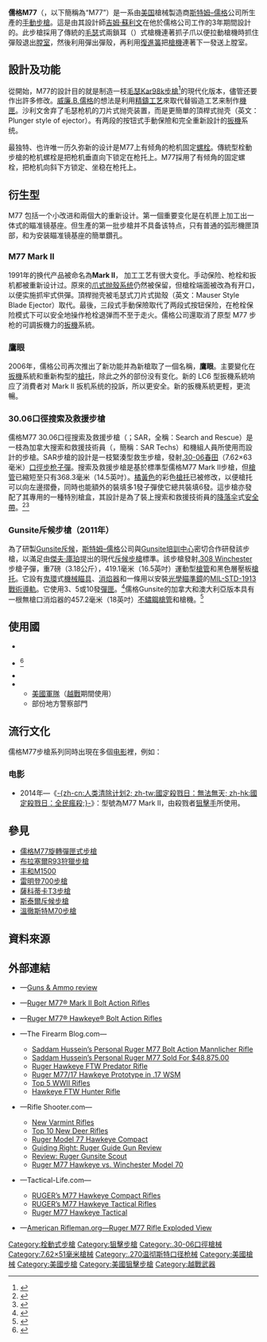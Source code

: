 {{noteTA
|G1=軍事
|G2=長度單位
|G3=Firearms
}}
{{Infobox Weapon
|name= 儒格M77步槍<br />{{Lang|en|Ruger M77}}
|image= File:M77 Ruger (1).JPG
|image_size= 300px
|caption= {{Link-en|.270溫徹斯特|.270 Winchester}}[[口徑|口徑]]的儒格M77 Mark Ⅱ 
|origin= {{flagcountry|United States}}
|type= [[手動槍機|栓式步槍]]
<!-- Type selection -->
|is_ranged= yes
|is_bladed= 
|is_explosive= 
|is_artillery= 
|is_vehicle= 
|is_missile= 
|is_UK= 
<!-- Service history -->
|service= 
|used_by= 
|wars= 
<!-- Production history -->
|designer= {{tsl|en|L. James Sullivan}}
|design_date= 
|manufacturer= [[斯特姆–儒格|斯特姆–儒格]]公司（Sturm Ruger）
|unit_cost= 儒格M77鷹眼標準型：[[美元|﹩]]857<ref name=Rug>{{cite web|title=Ruger M77|url=http://www.ruger.com/products/m77HawkeyeStandard/models.html|publisher=Sturm, Ruger & Co., Inc.|accessdate=8 December 2012|deadurl=yes|archiveurl=https://web.archive.org/web/20130115044811/http://www.ruger.com/products/m77HawkeyeStandard/models.html|archivedate=2013年1月15日}}</ref>
|production_date= 1968年—
|number= 
|variants= 參見[[#衍生型|衍生型]]
<!-- General specifications -->
|spec_label= M77鷹眼型.308 Winchester標準型
|weight= <div class="NavFrame collapsed" style="color: black; background-color: #FFFFFF; margin: 0 auto; padding: 0 10px; text-align: left;"><div class="NavHead" style="background-color: #FFFFFF; margin: 0 auto; padding: 0 10px; font-weight:normal;">空槍、沒有瞄準鏡：<ref name=Rug/></div><div class="NavContent" style="background-color: #FFFFFF; margin: 0 auto; padding: 0 10px;">
* 22英吋槍管：3.06[[千克|公斤]]（6.75[[磅|磅]]）
* 24英吋槍管：3.74公斤（8.25磅）
</div>
</div>
|length= <div class="NavFrame collapsed" style="color: black; background-color: #FFFFFF; margin: 0 auto; padding: 0 10px; text-align: left;"><div class="NavHead" style="background-color: #FFFFFF; margin: 0 auto; padding: 0 10px; font-weight:normal;"><ref name=Rug/></div><div class="NavContent" style="background-color: #FFFFFF; margin: 0 auto; padding: 0 10px;">
* 22英吋槍管：1,066.8[[毫米|毫米]]（42[[英寸|英寸]]）
* 24英吋槍管：1,137毫米（44.75英吋）
</div>
</div>
|part_length= <div class="NavFrame collapsed" style="color: black; background-color: #FFFFFF; margin: 0 auto; padding: 0 10px; text-align: left;"><div class="NavHead" style="background-color: #FFFFFF; margin: 0 auto; padding: 0 10px; font-weight:normal;"><ref name=Rug/></div><div class="NavContent" style="background-color: #FFFFFF; margin: 0 auto; padding: 0 10px;">
* 16英吋：406.4毫米
* 22英吋：558.8毫米
* 24英吋：609.6毫米
* 26英吋：660.4毫米
</div>
</div>
|width= 
|height= 
|diameter= 
|crew= 
<!-- Ranged weapon specifications --> 
|cartridge= -{}-
* [[.308_Winchester|.308溫徹斯特]]（[[7.62×51mm_NATO|7.62×51毫米北約口徑]]）
|cartridge_weight= 
|caliber= <div class="NavFrame collapsed" style="color: black; background-color: #FFFFFF; margin: 0 auto; padding: 0 10px; text-align: left;"><div class="NavHead" style="background-color: #FFFFFF; margin: 0 auto; padding: 0 10px; font-weight:normal;"></div><div class="NavContent" style="background-color: #FFFFFF; margin: 0 auto; padding: 0 10px;">
* .308溫徹斯特：7.62毫米（.308英吋）
</div>
</div>
|barrels= 1根，[[膛線|線膛]]，無[[槍口|槍口]]裝置
|action= [[手動槍機#旋轉後拉式槍機|旋轉後拉式槍機]]
|mode= {{Link-en|連發步槍|repeating rifle|連發}}
|rate= 
|velocity= 
|energy= 
|range= 
|max_range= 
|feed= 3—5發內置式[[彈匣|彈匣]]<ref name=Rug/>
|sights= 
<!-- 火炮規格 -->
|breech= 
|recoil= 
|carriage= 
|elevation= 
|traverse= 
<!-- 刃器規格 --> 
|blade_type= 
|hilt_type= 
|sheath_type= 
|head_type= 
|haft_type= 
<!-- 爆炸物內填炸藥規格 --> 
|filling= 
|filling_weight= 
|detonation= 
|yield= 
<!-- 車輛/飛彈規格 -->
|armour= 
|primary_armament= 
|secondary_arament= 
|engine= 
|engine_power= 
|transmission= 
|payload_capacity= 
|fuel_capacity= 
|pw_ratio= 
|suspension= 
|clearance= 
|vehicle_range= 
|speed= 
|guidance= 
|steering= 
<!-- Missiles only -->
|wingspan= 
|propellant= 
|ceiling= 
|altitude= 
|depth= 
|boost= 
|accuracy= 
|launch_platform= 
|transport= 
}}
{{Infobox Weapon
|name= 30.06口徑搜索及救援步槍<br />{{Lang|en|30.06 Cal SAR (Search and Rescue) Rifle}}
|image= 
|image_size= 300px
|caption= 
|origin= {{flagcountry|Canada}}
|type= [[手動槍機|手動步槍]]
<!-- Type selection -->
|is_ranged= yes
|is_bladed= 
|is_explosive= 
|is_artillery= 
|is_vehicle= 
|is_missile= 
|is_UK= 
<!-- Service history -->
|service= 
|used_by= 
|wars= 
<!-- Production history -->
|designer= 
|design_date= 
|manufacturer= [[迪瑪科|迪瑪科]]
|unit_cost=
|production_date= 
|number= 
|variants= 
<!-- General specifications -->
|weight= <div class="NavFrame collapsed" style="color: black; background-color: #FFFFFF; margin: 0 auto; padding: 0 10px; text-align: left;"><div class="NavHead" style="background-color: #FFFFFF; margin: 0 auto; padding: 0 10px; font-weight:normal;"></div><div class="NavContent" style="background-color: #FFFFFF; margin: 0 auto; padding: 0 10px;">
* 空槍、沒有瞄準鏡：3.2公斤（7.05磅）
* 上彈、裝上加長彈匣：3.34公斤（7.05磅）
</div>
</div>
|length= <div class="NavFrame collapsed" style="color: black; background-color: #FFFFFF; margin: 0 auto; padding: 0 10px; text-align: left;"><div class="NavHead" style="background-color: #FFFFFF; margin: 0 auto; padding: 0 10px; font-weight:normal;"></div><div class="NavContent" style="background-color: #FFFFFF; margin: 0 auto; padding: 0 10px;">
* 槍托縮折：889毫米（35英吋）
* 槍托伸展：644.4毫米（25.37英吋）
</div>
</div>
|part_length= 368.3毫米（14.5英吋）
|width= 
|height= 
|diameter= 
|crew= 
<!-- Ranged weapon specifications --> 
|cartridge= [[.30-06春田步槍彈|.30-06春田步槍彈]]
|cartridge_weight= 180[[格令|格令]]
|caliber= 7.62毫米（.30英吋）
|barrels= 1根，[[膛線|線膛]]，無[[槍口|槍口]]裝置
|action= [[手動槍機#旋轉後拉式槍機|旋轉後拉式槍機]]
|mode= {{Link-en|連發步槍|repeating rifle|連發}}
|rate= 
|velocity= 823[[米每秒|米／秒]]（2,700.19[[英尺每秒|英尺／秒]]）
|range= 
|max_range= 
|feed= 5發內置式彈匣
|sights= 
<!-- 火炮規格 -->
|breech= 
|recoil= 
|carriage= 
|elevation= 
|traverse= 
<!-- 刃器規格 --> 
|blade_type= 
|hilt_type= 
|sheath_type= 
|head_type= 
|haft_type= 
<!-- 爆炸物內填炸藥規格 --> 
|filling= 
|filling_weight= 
|detonation= 
|yield= 
<!-- 車輛/飛彈規格 -->
|armour= 
|primary_armament= 
|secondary_arament= 
|engine= 
|engine_power= 
|transmission= 
|payload_capacity= 
|fuel_capacity= 
|pw_ratio= 
|suspension= 
|clearance= 
|vehicle_range= 
|speed= 
|guidance= 
|steering= 
<!-- Missiles only -->
|wingspan= 
|propellant= 
|ceiling= 
|altitude= 
|depth= 
|boost= 
|accuracy= 
|launch_platform= 
|transport= 
}}

'''儒格M77'''（{{Lang-en|'''Ruger M77'''}}，以下簡稱為“M77”）是一系由[[美国|美国]]槍械製造商[[斯特姆–儒格|斯特姆–儒格]]公司所生產的[[手動槍機|手動步槍]]。這是由其設計師[[吉姆·蘇利文|吉姆·蘇利文]]在他於儒格公司工作的3年期間設計的。此步槍採用了傳統的[[毛瑟|毛瑟]]式兩鎖耳（{{Lang-en|Lug}}）式槍機連著抓子爪以便拉動槍機時抓住彈殼退出[[膛室|膛室]]，然後利用{{Link-en|抽殼鈎|Extractor (firearms)}}彈出彈殼，再利用[[復進簧|復進簧]]把[[槍機|槍機]]連著下一發送上膛室。

== 設計及功能 ==
從開始，M77的設計目的就是制造一枝[[毛瑟Kar98k步槍|毛瑟Kar98k步槍]]<ref>{{cite book|author=CHRIS BISHOP |title=THE ENCYCLOPEDIA OF WEAPONS OF WORLD WAR II |pages=216 |year=1998 |publisher=BARNES JkNOBLE BOOKS
 |location=NEW YORK |isbn= 0-7607-1022-8 }}</ref>的現代化版本，儘管还要作出許多修改。[[威廉.B.儒格|威廉.B.儒格]]的想法是利用[[精鑄工艺|精鑄工艺]]來取代替锻造工艺来制作[[機匣|機匣]]。沙利文舍弃了毛瑟枪机的刀片式抛壳装置，而是更簡單的頂桿式抛壳（英文：Plunger style of ejector）。有两段的按钮式手動保險和完全重新設計的[[扳機|扳機]]系统。

最独特、也许唯一历久弥新的设计是M77上有倾角的枪机固定[[螺栓|螺栓]]。傳統型栓動步槍的枪机螺栓是把枪机垂直向下锁定在枪托上。M77採用了有倾角的固定螺栓，把枪机向斜下方锁定、坐稳在枪托上。

== 衍生型 ==
M77 包括一个小改进和兩個大的重新设计。第一個重要变化是在机匣上加工出一体式的瞄准镜基座。但生產的第一批步槍并不具备该特点，只有普通的弧形機匣頂部，和为安装瞄准镜基座的簡單鑽孔。

=== M77 Mark Ⅱ ===
1991年的换代产品被命名為'''Mark Ⅱ'''， 加工工艺有很大变化。手动保险、枪栓和扳机都被重新设计过。原來的[[爪式抛殼系统|爪式抛殼系统]]仍然被保留，但槍栓端面被改為有开口，以便实施抓牢式供彈。頂桿抛壳被毛瑟式刀片式拋殼（英文：Mauser Style Blade Ejector）取代。最後，三段式手動保險取代了两段式按钮保险，在枪栓保险模式下可以安全地操作枪栓退弹而不至于走火。儒格公司還取消了原型 M77 步枪的可調扳機力的[[扳機|扳機]]系統。

=== 鷹眼 ===
2006年，儒格公司再次推出了新功能并為新槍取了一個名稱，'''鷹眼'''。主要變化在[[扳機|扳機]]系統和重新构型的[[槍托|槍托]]，除此之外的部份没有变化。新的 LC6 型扳機系統响应了消費者对 Mark II 扳机系统的投訴，所以更安全。新的扳機系統更輕，更流暢。

=== 30.06口徑搜索及救援步槍 ===
儒格M77 30.06口徑搜索及救援步槍（{{Lang-en|SAR Rifle, .30-06 calibre, RUGER, Model M77}}；SAR，全稱：Search and Rescue）是一枝為加拿大搜索和救援技術員（{{Lang-en|'''S'''earch '''a'''nd '''R'''escue '''Tech'''nician'''s'''}}，簡稱：SAR Techs）和機組人員所使用而設計的步槍。SAR步槍的設計是一枝緊湊型救生步槍，發射[[.30-06春田步槍彈|.30-06]][[春田兵工廠|春田]]（7.62×63毫米）[[口徑|口徑]][[步枪|步枪]][[子彈|子彈]]。搜索及救援步槍是基於標準型儒格M77 Mark Ⅱ步槍，但[[槍管|槍管]]已縮短至只有368.3毫米（14.5英吋）。[[橘黃色|橘黃色]]的彩色[[槍托|槍托]]已被修改，以便槍托可以向左邊摺疊，同時也能額外的裝填多1發子彈使它總共裝填6發。這步槍亦發配了其專用的一種特別槍盒，其設計是為了裝上搜索和救援技術員的[[降落伞|降落伞]]式[[安全帶|安全帶]]。<ref>{{Cite web |url=http://www.eme421.com/SAR.html |title=30.06 Cal SAR (Search and Rescue) Rifle |accessdate=2010-11-06 |archive-date=2011-07-10 |archive-url=https://web.archive.org/web/20110710185851/http://www.eme421.com/SAR.html |dead-url=no }}</ref><ref>{{Cite web |url=http://sites.google.com/site/worldinventory/wiw_na_canada |title=World Infantry Weapons: Canada |accessdate=2010-11-06 |archive-date=2016-10-05 |archive-url=https://web.archive.org/web/20161005180801/https://sites.google.com/site/worldinventory/wiw_na_canada |dead-url=no }}</ref>

=== Gunsite斥候步槍（2011年） ===
為了研製[[儒格Gunsite斥候步槍|Gunsite斥候]]，[[斯特姆–儒格|斯特姆–儒格]]公司與[[Gunsite培訓中心|Gunsite培訓中心]]密切合作研發該步槍，以滿足由[[傑夫·庫珀|傑夫·庫珀]]提出的現代[[斥候步槍|斥候步槍]]標準。該步槍發射[[.308_Winchester|.308 Winchester]]步槍子彈，重7磅（3.18公斤），419.1毫米（16.5英吋）運動型[[槍管|槍管]]和黑色層壓板[[槍托|槍托]]。它設有[[機械瞄具#鬼環|鬼環]]式[[機械瞄具|機械瞄具]]、[[消焰器|消焰器]]和一條用以安裝[[瞄準鏡|光學瞄準鏡]]的[[皮卡汀尼導軌|MIL-STD-1913戰術導軌]]。它使用3、5或10發[[彈匣|彈匣]]。<ref>{{Cite web |url=http://gunsmagazine.com/ruger-new-gunsite-scout/ |title=存档副本 |access-date=2015-01-21 |archive-url=https://web.archive.org/web/20150113180307/http://gunsmagazine.com/ruger-new-gunsite-scout/ |archive-date=2015-01-13 |dead-url=yes }}</ref>儒格Gunsite的加拿大和澳大利亞版本具有一根無槍口消焰器的457.2毫米（18英吋）[[不鏽鋼|不鏽鋼]][[槍管|槍管]]和槍機。<ref>{{cite web |url=http://www.arma-coat.ca/frame.cfm?ItemID=39&CategoryID=6 |title=存档副本 |accessdate=2012-09-25 |archive-url=https://web.archive.org/web/20131206050224/http://www.arma-coat.ca/frame.cfm?ItemID=39&CategoryID=6 |archive-date=2013-12-06 |dead-url=yes }}</ref>

== 使用國 ==
* {{flagcountry|Canada}}
* {{flagcountry|ROC}}<ref>{{Cite web |url=http://news.xinhuanet.com/mil/2006-10/26/content_5249994_1.htm |title=存档副本 |accessdate=2016-05-18 |archive-date=2017-01-05 |archive-url=https://web.archive.org/web/20170105094142/http://news.xinhuanet.com/mil/2006-10/26/content_5249994_1.htm |dead-url=no }}</ref>
* {{flagcountry|Greece}}
* {{flagcountry|USA}}
** [[美军|美國軍隊]]（[[越南战争|越戰]]期間使用）
** 部份地方警察部門

== 流行文化 ==
儒格M77步槍系列同時出現在多個[[电影|电影]]裡，例如：

=== 电影 ===
* 2014年—《[[國定殺戮日：無法無天|-{zh-cn:人类清除计划2; zh-tw:國定殺戮日：無法無天; zh-hk:國定殺戮日：全民瘋殺;}-]]》：型號為M77 Mark II，由殺戮者[[狙擊手|狙擊手]]所使用。

== 參見 ==
* [[儒格M77旋轉彈匣式步槍|儒格M77旋轉彈匣式步槍]]
* [[布拉塞爾R93狩獵步槍|布拉塞爾R93狩獵步槍]]
* [[丰和M1500|丰和M1500]]
* [[雷明登700步槍|雷明登700步槍]]
* [[薩科蒂卡T3步槍|薩科蒂卡T3步槍]]
* [[斯泰爾斥候步槍|斯泰爾斥候步槍]]
* [[溫徹斯特M70步槍|溫徹斯特M70步槍]]

== 資料來源 ==
<div class="references-small">
<references />
</div>

== 外部連結 ==
{{refbegin|2}}
* {{en icon}}—[https://web.archive.org/web/20080202040955/http://www.gunsandammomag.com/long_guns/m77_121405/ Guns & Ammo review]
* {{en icon}}—[http://www.ruger.com/Firearms/FAFamily?type=Rifle&subtype=Bolt%20Action&famlst=31 Ruger M77® Mark II Bolt Action Rifles] {{Wayback|url=http://www.ruger.com/Firearms/FAFamily?type=Rifle&subtype=Bolt%20Action&famlst=31 |date=20081222000544 }}
* {{en icon}}—[http://www.ruger.com/Firearms/FAFamily?type=Rifle&subtype=Bolt%20Action&famlst=60 Ruger M77® Hawkeye® Bolt Action Rifles] {{Wayback|url=http://www.ruger.com/Firearms/FAFamily?type=Rifle&subtype=Bolt%20Action&famlst=60 |date=20090130042545 }}
* {{en icon}}—The Firearm Blog.com—
** [http://www.thefirearmblog.com/blog/2013/08/31/saddam-husseins-personal-ruger-m77-bolt-action-mannlicher-rifle/ Saddam Hussein’s Personal Ruger M77 Bolt Action Mannlicher Rifle] {{Wayback|url=http://www.thefirearmblog.com/blog/2013/08/31/saddam-husseins-personal-ruger-m77-bolt-action-mannlicher-rifle/ |date=20201111210214 }}
** [http://www.thefirearmblog.com/blog/2013/09/19/saddam-husseins-personal-ruger-m77-sold-48875-00/ Saddam Hussein’s Personal Ruger M77 Sold For $48,875.00] {{Wayback|url=http://www.thefirearmblog.com/blog/2013/09/19/saddam-husseins-personal-ruger-m77-sold-48875-00/ |date=20201111221443 }}
** [http://www.thefirearmblog.com/blog/2015/01/14/ruger-hawkeye-ftw-predator-rifle/ Ruger Hawkeye FTW Predator Rifle] {{Wayback|url=http://www.thefirearmblog.com/blog/2015/01/14/ruger-hawkeye-ftw-predator-rifle/ |date=20190515053120 }}
** [http://www.thefirearmblog.com/blog/2015/01/19/ruger-m7717-hawkeye-prototype-17-wsm/ Ruger M77/17 Hawkeye Prototype in .17 WSM] {{Wayback|url=http://www.thefirearmblog.com/blog/2015/01/19/ruger-m7717-hawkeye-prototype-17-wsm/ |date=20190516044308 }}
** [http://www.thefirearmblog.com/blog/2016/05/13/top-5-wwii-rifles/ Top 5 WWII Rifles] {{Wayback|url=http://www.thefirearmblog.com/blog/2016/05/13/top-5-wwii-rifles/ |date=20201028151710 }}
** [http://www.thefirearmblog.com/blog/2016/05/24/ruger-hawkeye-ftw-hunter-rifle/  Hawkeye FTW Hunter Rifle] {{Wayback|url=http://www.thefirearmblog.com/blog/2016/05/24/ruger-hawkeye-ftw-hunter-rifle/ |date=20200927063039 }}
* {{en icon}}—Rifle Shooter.com—
** [http://www.rifleshootermag.com/rifles/featured_rifles_rs_newvarmintrifles_200906/ New Varmint Rifles] {{Wayback|url=http://www.rifleshootermag.com/rifles/featured_rifles_rs_newvarmintrifles_200906/ |date=20160910180430 }}
** [http://www.rifleshootermag.com/hunting/top-10-new-deer-rifles/ Top 10 New Deer Rifles] {{Wayback|url=http://www.rifleshootermag.com/hunting/top-10-new-deer-rifles/ |date=20180330105104 }}
** [http://www.rifleshootermag.com/rifles/featured_rifles_rs_rugermodel77_201004/ Ruger Model 77 Hawkeye Compact] {{Wayback|url=http://www.rifleshootermag.com/rifles/featured_rifles_rs_rugermodel77_201004/ |date=20170622053801 }}
** [http://www.rifleshootermag.com/rifles/guiding-right-ruger-guide-gun-review/ Guiding Right: Ruger Guide Gun Review] {{Wayback|url=http://www.rifleshootermag.com/rifles/guiding-right-ruger-guide-gun-review/ |date=20181031224937 }}
** [http://www.rifleshootermag.com/reviews/review-ruger-gunsite-scout/ Review: Ruger Gunsite Scout] {{Wayback|url=http://www.rifleshootermag.com/reviews/review-ruger-gunsite-scout/ |date=20180724195953 }}
** [http://www.rifleshootermag.com/reviews/ruger-m77-hawkeye-vs-winchester-model-70/ Ruger M77 Hawkeye vs. Winchester Model 70] {{Wayback|url=http://www.rifleshootermag.com/reviews/ruger-m77-hawkeye-vs-winchester-model-70/ |date=20181031225444 }}
* {{en icon}}—Tactical-Life.com—
** [http://www.tactical-life.com/online/products/rugers-m77-hawkeye-compact-rifles/ RUGER’s M77 Hawkeye Compact Rifles] {{Wayback|url=http://www.tactical-life.com/online/products/rugers-m77-hawkeye-compact-rifles/ |date=20120430033629 }}
** [http://www.tactical-life.com/online/products/rugers-m77-hawkeye-tactical-rifles/ RUGER’s M77 Hawkeye Tactical Rifles] {{Wayback|url=http://www.tactical-life.com/online/products/rugers-m77-hawkeye-tactical-rifles/ |date=20120419121435 }}
** [http://www.tactical-life.com/magazines/guns-and-weapons/ruger-m77-hawkeye-tactical/ Ruger M77 Hawkeye Tactical] {{Wayback|url=http://www.tactical-life.com/magazines/guns-and-weapons/ruger-m77-hawkeye-tactical/ |date=20141229225051 }}
* {{en icon}}—[https://web.archive.org/web/20101204075045/http://www.americanrifleman.org/ArticlePage.aspx?id=1498&cid=8 American Rifleman.org—Ruger M77 Rifle Exploded View]
{{refend}}

{{Ruger}}

[[Category:栓動式步槍|Category:栓動式步槍]]
[[Category:狙擊步槍|Category:狙擊步槍]]
[[Category:.30-06口徑槍械|Category:.30-06口徑槍械]]
[[Category:7.62×51毫米槍械|Category:7.62×51毫米槍械]]
[[Category:.270温彻斯特口径枪械|Category:.270温彻斯特口径枪械]]
[[Category:美國槍械|Category:美國槍械]]
[[Category:美國步槍|Category:美國步槍]]
[[Category:美國狙擊步槍|Category:美國狙擊步槍]]
[[Category:越戰武器|Category:越戰武器]]